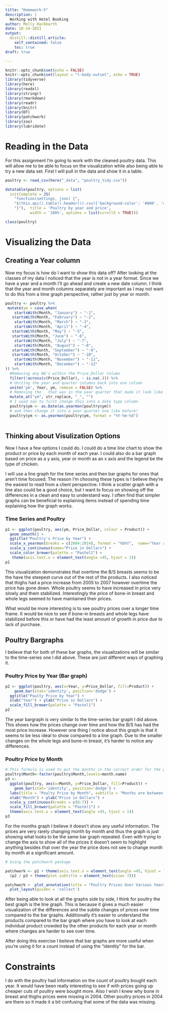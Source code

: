 ```yaml
---
title: "Homework-5"
description: |
  Working with Hotel Booking
author: Molly Hackbarth
date: 10-14-2021
output:
  distill::distill_article:
    self_contained: false
    toc: true
draft: true

---
```



```r
knitr::opts_chunk$set(echo = FALSE)
knitr::opts_chunk$set(layout = "l-body-outset", echo = TRUE)
library(tidyverse)
library(here)
library(readxl)
library(stringr)
library(rmarkdown)
library(readr)
library(knitr)
library(DT)
library(patchwork)
library(zoo)
library(lubridate)
```

# Reading in the Data 

For this assignment I'm going to work with the cleaned poultry data. This will allow me to be able to focus on the visualization while also being able to try a new data set. First I will pull in the data and show it in a table. 

```r
poultry <- read_csv(here("_data", "poultry_tidy.csv"))

datatable(poultry, options = list(
  initComplete = JS(
    "function(settings, json) {",
    "$(this.api().table().header()).css({'background-color': '#000', 'color': '#fff'});",
    "}"),  title = 'Poultry by year and price',
           width = '100%', options = list(scrollX = TRUE))) 

class(poultry)
```

# Visualizing the Data

## Creating a Year column

Now my focus is how do I want to show this data off? After looking at the classes of my data I noticed that the year is not in a year format. Since we have a year and a month I'll go ahead and create a new date column. I think that the year and month columns separately are important as I may not want to do this from a time graph perspective, rather just by year or month. 

```r
poultry <- poultry %>% 
 mutate(ym = case_when(
    startsWith(Month, "January") ~ "-1", 
   startsWith(Month, "February") ~ "-2", 
    startsWith(Month, "March") ~ "-3",
    startsWith(Month, "April") ~ "-4",
   startsWith(Month, "May") ~ "-5", 
   startsWith(Month, "June") ~ "-6", 
    startsWith(Month, "July") ~ "-7",
    startsWith(Month, "August") ~ "-8",
   startsWith(Month, "September") ~ "-9", 
   startsWith(Month, "October") ~ "-10", 
    startsWith(Month, "November") ~ "-11",
    startsWith(Month, "December") ~ "-12"
)) %>% 
  #Removing any NA's within the Price_Dollar Column
  filter(!across(c(Price_Dollar), ~ is.na(.))) %>%
  # Uniting the year and quarter columns back into one column 
  unite('ym', Year, ym, remove = FALSE) %>%
  # Removing the _ that was in the year quarter that made it look like this 2003_-1
  mutate_at("ym", str_replace, "_", "")
  # I used zoo to first change this into a date type column 
  poultry$ym <- as.Date(as.yearmon(poultry$ym))
  # and then change it into a year quarter one like before!
  poultry$ym <- as.yearmon(poultry$ym, format = "%Y-%m-%d")
  

```


## Thinking about Visulization Options

Now I have a few options I could do. I could do a time line chart to show the product or price by each month of each year. I could also do a bar graph based on price as a y axis, year or month as an x axis and the legend be the type of chicken. 

I will use a line graph for the time series and then bar graphs for ones that aren't time focused. The reason I'm choosing these types is I believe they're the easiest to read from a client perspective. I think a scatter graph with a line also could be a good choice, but I want to focus on showing off the differences in a clean and easy to understand way. I often find that simpler graphs can be beneficial to explaining items instead of spending time explaining how the graph works. 

### Time Series and Poultry

```r

p1 <- ggplot(poultry, aes(ym, Price_Dollar, colour = Product)) + 
  geom_smooth() + 
  ggtitle("Poultry's Price by Year") +
  scale_x_yearmon(breaks = c(2004:2014), format = "%b%Y",  name="Year and Month") +
  scale_y_continuous(name="Price in Dollars") + 
  scale_color_brewer(palette = "Pastel1") + 
   theme(axis.text.x = element_text(angle =45, hjust = 1))
p1


```
This visualization demonstrates that overtime the B/S breasts seems to be the have the steepest curve out of the rest of the products. I also noticed that thighs had a price increase from 2005 to 2007 however overtime the price has gone down. Whole poultry seems to have increased in price very slowly and them stabilized. Interestingly the price of bone-in breast and whole legs seemed to have maintained their prices. 

What would be more interesting is to see poultry prices over a longer time frame. It would be nice to see if bone-in breasts and whole legs have stabilized before this or have had the least amount of growth in price due to lack of purchase. 

## Poultry Bargraphs

I believe that for both of these bar graphs, the visualizations will be similar to the time-series one I did above. These are just different ways of graphing it. 

### Poultry Price by Year (Bar graph)

```r

p2 <- ggplot(poultry, aes(x=Year, y=Price_Dollar, fill=Product)) +
    geom_bar(stat='identity', position='dodge') + 
  ggtitle("Poulty Price by Year") +
  xlab("Year") + ylab("Price in Dollars") + 
  scale_fill_brewer(palette = "Pastel1")
p2

```
The year bargraph is very similar to the time-series bar graph I did above. This shows how the prices change over time and how the B/S has had the most price increase. However one thing I notice about this graph is that it seems to be less ideal to show compared to a line graph. Due to the smaller changes on the whole legs and bone-in breast, it's harder to notice any differences.

### Poultry Price by Month 

```r

# This formula is used to put the months in the correct order for the ggplot
poultry$Month<-factor(poultry$Month,levels=month.name)
p3 <- 
  ggplot(poultry, aes(x=Month, y=Price_Dollar, fill=Product)) +
    geom_bar(stat='identity', position='dodge') + 
  labs(title = "Poulty Price by Month", subtitle = "Months are between 2004-2013") + 
  xlab("Month") + ylab("Price in Dollars") + 
  scale_y_continuous(breaks = c(0:7)) + 
  scale_fill_brewer(palette = "Pastel1") + 
  theme(axis.text.x = element_text(angle =45, hjust = 1))
p3

```
For the months graph I believe it doesn't show any useful information. The prices are very rarely changing month by month and thus the graph is just showing what looks to be the same bar graph repeated. Even with trying to change the axis to show all of the prices it doesn't seem to highlight anything besides that over the year the price does not see to change month by month at a significant amount. 


```r

# Using the patchwork package

patchwork <- p1 + theme(axis.text.x = element_text(angle =45, hjust = 1), legend.position="none") | 
  (p2 / p3 + theme(plot.subtitle = element_text(size= 7))) 

patchwork +  plot_annotation(title = "Poultry Prices Over Various Years and Months") + 
  plot_layout(guides = 'collect')
```
After being able to look at all the graphs side by side, I think for poultry the best graph is the line graph. This is because it gives a much easier visualization of the differences and the subtle changes of prices over time compared to the bar graphs. Additionally it's easier to understand the products compared to the bar graph where you have to look at each individual product crowded by the other products for each year or month where changes are harder to see over time. 

 After doing this exercise I believe that bar graphs are more useful when you're using it for a count instead of using the "identity" for the bar. 



# Constraints

I do with the poultry had information on the count of poultry bought each year. It would have been really interesting to see if with prices going up cheaper cuts of poultry were bought more. Also I wish I knew why bone in breast and thighs prices were missing in 2004. Other poultry prices in 2004 are there so it made it a bit confusing that some of the data was missing.




